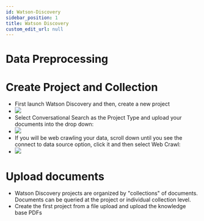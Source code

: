 ```yaml
---
id: Watson-Discovery
sidebar_position: 1
title: Watson Discovery
custom_edit_url: null
---
```


# Data Preprocessing

# Create Project and Collection

  - First launch Watson Discovery and then, create a new project 
  - ![](./assets/create-discovery-proj.png)
  - Select Conversational Search as the Project Type and upload your documents into the drop down:
  - ![](./assets/document-upload.png)
  - If you will be web crawling your data, scroll down until you see the connect to data source option, click it and then select Web Crawl:
  - ![](./assets/web-crawl.png)




# Upload documents
  - Watson Discovery projects are organized by "collections" of documents. Documents can be queried at the project or individual collection level. 
  - Create the first project from a file upload and upload the knowledge base PDFs
